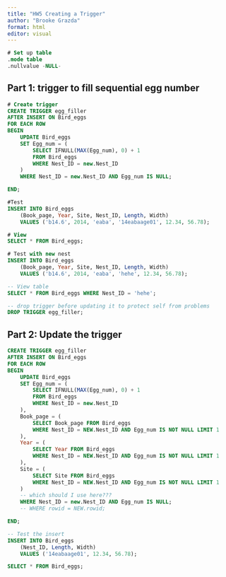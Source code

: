 ```yaml
---
title: "HW5 Creating a Trigger"
author: "Brooke Grazda"
format: html
editor: visual
---
```


```sql
# Set up table
.mode table
.nullvalue -NULL-
```

## Part 1: trigger to fill sequential egg number

```sql
# Create trigger
CREATE TRIGGER egg_filler
AFTER INSERT ON Bird_eggs
FOR EACH ROW
BEGIN
    UPDATE Bird_eggs
    SET Egg_num = (
        SELECT IFNULL(MAX(Egg_num), 0) + 1
        FROM Bird_eggs
        WHERE Nest_ID = new.Nest_ID
    )
    WHERE Nest_ID = new.Nest_ID AND Egg_num IS NULL;

END;
```


```sql
#Test 
INSERT INTO Bird_eggs
    (Book_page, Year, Site, Nest_ID, Length, Width)
    VALUES ('b14.6', 2014, 'eaba', '14eabaage01', 12.34, 56.78);

# View
SELECT * FROM Bird_eggs;

# Test with new nest
INSERT INTO Bird_eggs
    (Book_page, Year, Site, Nest_ID, Length, Width)
    VALUES ('b14.6', 2014, 'eaba', 'hehe', 12.34, 56.78);

-- View table
SELECT * FROM Bird_eggs WHERE Nest_ID = 'hehe';
```

```sql
-- drop trigger before updating it to protect self from problems
DROP TRIGGER egg_filler;
```

## Part 2: Update the trigger

```sql

CREATE TRIGGER egg_filler
AFTER INSERT ON Bird_eggs
FOR EACH ROW
BEGIN
    UPDATE Bird_eggs
    SET Egg_num = (
        SELECT IFNULL(MAX(Egg_num), 0) + 1
        FROM Bird_eggs
        WHERE Nest_ID = new.Nest_ID
    ),
    Book_page = (
        SELECT Book_page FROM Bird_eggs 
        WHERE Nest_ID = NEW.Nest_ID AND Egg_num IS NOT NULL LIMIT 1
    ),
    Year = (
        SELECT Year FROM Bird_eggs 
        WHERE Nest_ID = NEW.Nest_ID AND Egg_num IS NOT NULL LIMIT 1
    ),
    Site = (
        SELECT Site FROM Bird_eggs 
        WHERE Nest_ID = NEW.Nest_ID AND Egg_num IS NOT NULL LIMIT 1
    )
    -- which should I use here???
    WHERE Nest_ID = new.Nest_ID AND Egg_num IS NULL;
    -- WHERE rowid = NEW.rowid;

END;
```


```sql
-- Test the insert
INSERT INTO Bird_eggs
    (Nest_ID, Length, Width)
    VALUES ('14eabaage01', 12.34, 56.78);

SELECT * FROM Bird_eggs;
```